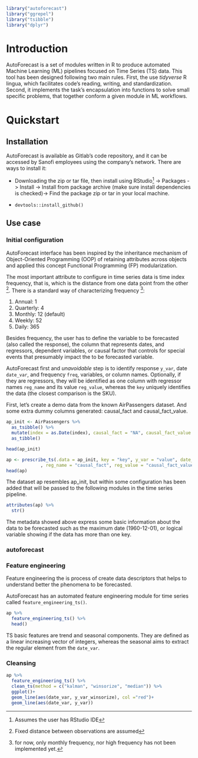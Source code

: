 
```r
library("autoforecast")
library("ggrepel")
library("tsibble")
library("dplyr")
```

# Introduction

AutoForecast is a set of modules written in R to produce automated Machine Learning (ML) pipelines focused on Time Series (TS) data. This tool has been designed following two main rules. First, the use *tidyverse* R lingua, which facilitates code's reading, writing, and standardization. Second, it implements the task's encapsulation into functions to solve small specific problems, that together conform a given module in ML workflows.

# Quickstart

## Installation

AutoForecast is available as Gitlab's code repository, and it can be accessed by Sanofi employees using the company's network. There are ways to install it:

- Downloading the zip or tar file, then install using RStudio^[Assumes the user has RStudio IDE] -> Packages -> Install -> Install from package archive (make sure install dependencies is checked)-> Find the package zip or tar in your local machine.

- `devtools::install_github()`

## Use case

### Initial configuration

AutoForecast interface has been inspired by the inheritance mechanism of Object-Oriented Programming (OOP) of retaining attributes across objects and applied this concept Functional Programming (FP) modularization. 

The most important attribute to configure in time series data is time index frequency, that is, which is the distance from one data point from the other ^[Fixed distance between observations are assumed]. There is a standard way of characterizing frequency ^[for now, only monthly frequency, nor high frequency has not been implemented yet.]:

1. Annual: 1
2. Quarterly: 4
3. Monthly: 12 (default)
4. Weekly: 52
5. Daily: 365

Besides frequency, the user has to define the variable to be forecasted (also called the response), the column that represents dates, and regressors, dependent variables, or causal factor that controls for special events that presumably impact the to be forecasted variable.

AutoForecast first and *unavoidable* step is to identify response `y_var`, date `date_var`, and frequency `freq`, variables, or column names. Optionally, if they are regressors, they will be identified as one column with regressor names `reg_name` and its value `reg_value`, whereas the `key` uniquely identifies the data (the closest comparison is the SKU).

First, let's create a demo data from the known AirPassengers dataset. And some extra dummy columns generated: causal_fact and causal_fact_value.

```r
ap_init <- AirPassengers %>% 
  as_tsibble() %>%
  mutate(index = as.Date(index), causal_fact = "NA", causal_fact_value = 0, key = "ap") %>% 
  as_tibble()

head(ap_init)
```

```r
ap <- prescribe_ts(.data = ap_init, key = "key", y_var = "value", date_var = "index"
             , reg_name = "causal_fact", reg_value = "causal_fact_value", freq = 12)
head(ap)
```

The dataset ap resembles ap_init, but within some configuration has been added that will be passed to the following modules in the time series pipeline.

```r
attributes(ap) %>% 
  str()
```

The metadata showed above express some basic information about the data to be forecasted such as the maximum date (1960-12-01), or logical variable showing if the data has more than one key.


### autoforecast

### Feature engineering

Feature engineering the is process of create data descriptors that helps to understand better the phenomena to be forecasted.

AutoForecast has an automated feature engineering module for time series called `feature_engineering_ts()`.

```r
ap %>% 
  feature_engineering_ts() %>% 
  head()
```

TS basic features are trend and seasonal components. They are defined as a linear increasing vector of integers, whereas the seasonal aims to extract the regular element from the `date_var`.

### Cleansing

```r
ap %>% 
  feature_engineering_ts() %>% 
  clean_ts(method = c("kalman", "winsorize", "median")) %>% 
  ggplot()+
  geom_line(aes(date_var, y_var_winsorize), col ="red")+
  geom_line(aes(date_var, y_var))
```

